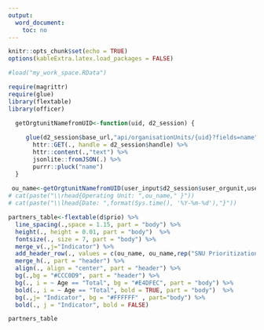 ```yaml
---
output:
  word_document:
    toc: no
---
```


```r
knitr::opts_chunk$set(echo = TRUE)
options(kableExtra.latex.load_packages = FALSE)
```

\addtolength{\headheight}{0.1cm}
\pagestyle{fancyplain}
```r
#load("my_work_space.RData")

require(magrittr)
require(glue)
library(flextable)
library(officer)

  getOrgtunitNamefromUID<-function(uid, d2_session) {
     
     glue(d2_session$base_url,"api/organisationUnits/{uid}?fields=name") %>% 
       httr::GET(., handle = d2_session$handle) %>% 
       httr::content(.,"text") %>% 
       jsonlite::fromJSON(.) %>% 
       purrr::pluck("name")
  }
 
 ou_name<-getOrgtunitNamefromUID(user_input$d2_session$user_orgunit,user_input$d2_session)
# cat(paste("\\rhead{Operating Unit: ",ou_name," }"))
# cat(paste("\\lhead{Date: ",format(Sys.time(), '%Y-%m-%d'),"}"))
```


```r

partners_table<-flextable(d$prio) %>% 
  line_spacing(.,space = 1.15, part = "body") %>% 
  height(., height = 0.01, part = "body")  %>% 
  fontsize(., size = 7, part = "body") %>% 
  merge_v(.,j="Indicator") %>% 
  add_header_row(., values = c(ou_name, ou_name,rep("SNU Prioritizations",7))) %>% 
  merge_h(., part = "header") %>% 
  align(., align = "center", part = "header") %>% 
  bg(.,bg = "#CCC0D9", part = "header") %>% 
  bg(., i = ~ Age == "Total", bg = "#E4DFEC", part = "body") %>% 
  bold(., i = ~ Age == "Total", bold = TRUE, part = "body")  %>% 
  bg(.,j= "Indicator", bg = "#FFFFFF" , part="body") %>% 
  bold(., j = "Indicator", bold = FALSE)

partners_table
  
```




